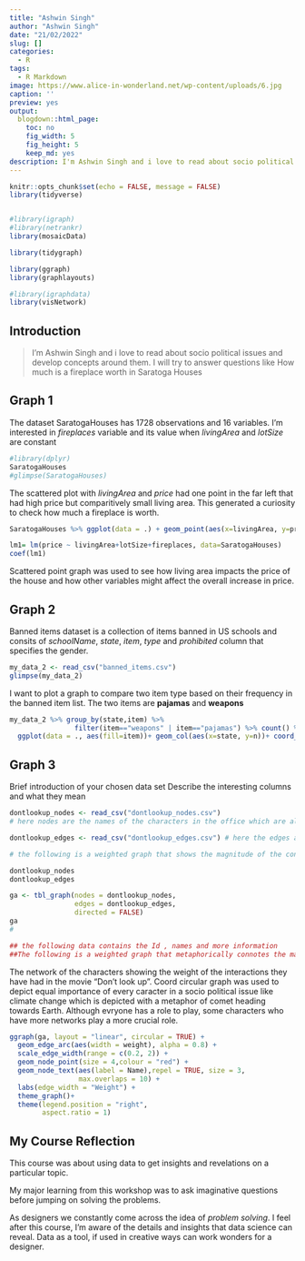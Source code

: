 ```yaml
---
title: "Ashwin Singh"
author: "Ashwin Singh"
date: "21/02/2022"
slug: []
categories:
  - R
tags:
  - R Markdown
image: https://www.alice-in-wonderland.net/wp-content/uploads/6.jpg
caption: ''
preview: yes
output:
  blogdown::html_page:
    toc: no
    fig_width: 5
    fig_height: 5
    keep_md: yes
description: I'm Ashwin Singh and i love to read about socio political issues and develop concepts around them.
---
```


```r
knitr::opts_chunk$set(echo = FALSE, message = FALSE)
library(tidyverse)


#library(igraph)
#library(netrankr)
library(mosaicData)

library(tidygraph)

library(ggraph)
library(graphlayouts)

#library(igraphdata)
library(visNetwork)

```

## Introduction

> I'm Ashwin Singh and i love to read about socio political issues and develop concepts around them. I will try to answer questions like
> How much is a fireplace worth in Saratoga Houses

## Graph 1

The dataset SaratogaHouses has 1728 observations and 16 variables. I'm interested in *fireplaces* variable and its value when *livingArea* and *lotSize* are constant

```r
#library(dplyr)
SaratogaHouses
#glimpse(SaratogaHouses)

```

The scattered plot with *livingArea* and *price* had one point in the far left that had high price but comparitively small living area. This generated a curiosity to check how much a fireplace is worth.

```r
SaratogaHouses %>% ggplot(data = .) + geom_point(aes(x=livingArea, y=price))

```
```r
lm1= lm(price ~ livingArea+lotSize+fireplaces, data=SaratogaHouses)
coef(lm1) 
```


Scattered point graph was used to see how living area impacts the price of the house and how other variables might affect the overall increase in price.

## Graph 2

Banned items dataset is a collection of items banned in US schools and consits of *schoolName*, *state*, *item*, *type* and *prohibited* column that specifies the gender.

```r
my_data_2 <- read_csv("banned_items.csv")
glimpse(my_data_2)
```

I want to plot a graph to compare two item type based on their frequency in the banned item list. The two items are **pajamas** and **weapons**

```r
my_data_2 %>% group_by(state,item) %>% 
                filter(item=="weapons" | item=="pajamas") %>% count() %>% 
  ggplot(data = ., aes(fill=item))+ geom_col(aes(x=state, y=n))+ coord_flip()

```

## Graph 3

Brief introduction of your chosen data set Describe the interesting
columns and what they mean

```r
dontlookup_nodes <- read_csv("dontlookup_nodes.csv")
# here nodes are the names of the characters in the office which are also given a certain Id

dontlookup_edges <- read_csv("dontlookup_edges.csv") # here the edges are the connections of these characters (nodes) with one another

# the following is a weighted graph that shows the magnitude of the connection between the characters along with the ids 

dontlookup_nodes
dontlookup_edges
```

```r
ga <- tbl_graph(nodes = dontlookup_nodes,
                edges = dontlookup_edges, 
                directed = FALSE)
ga
#

## the following data contains the Id , names and more information
##The following is a weighted graph that metaphorically connotes the magnitude of the connection between the characters 
```

The network of the characters showing the weight of the interactions they have had in the movie "Don't look up". Coord circular graph was used to depict equal importance of every caracter in a socio political issue like climate change which is depicted with a metaphor of comet heading towards Earth. Although evryone has a role to play, some characters who have more networks play a more crucial role.


```r
ggraph(ga, layout = "linear", circular = TRUE) + 
  geom_edge_arc(aes(width = weight), alpha = 0.8) + 
  scale_edge_width(range = c(0.2, 2)) +
  geom_node_point(size = 4,colour = "red") + 
  geom_node_text(aes(label = Name),repel = TRUE, size = 3,
                 max.overlaps = 10) +
  labs(edge_width = "Weight") +
  theme_graph()+
  theme(legend.position = "right", 
        aspect.ratio = 1)

```

## My Course Reflection

This course was about using data to get insights and revelations on a particular topic. 

My major learning from this workshop was to ask imaginative questions before jumping on solving the problems.

As designers we constantly come across the idea of *problem solving*. I feel after this course, I'm aware of the details and insights that data science can reveal. Data as a tool, if used in creative ways can work wonders for a designer.


